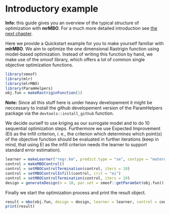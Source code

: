 # Introductory example

**Info:** this guide gives you an overview of the typical structure of optimization with **mrMBO**. For a much more
detailed introduction see [the next chapter](introduction.md).

Here we provide a Quickstart example for you to make yourself familiar with **mlrMBO**. We aim to optimize the one dimensional Rastrigin function using model-based optimization. Instead of writing this function by hand, we make use of the smoof library, which offers a lot of common single objective optimization functions.

```r
library(smoof)
library(mlr)
library(mlrMBO)
library(ParamHelpers)
obj.fun = makeRastriginFunction(1)
```

**Note:** Since all this stuff here is under heavy developement it might be neccessary to install the github developement version of the ParamHelpers package via the `devtools::install_github` function.

We decide ourself to use kriging as our surrogate model and to do 10 sequential optimization steps. Furthermore we use Expected Improvement (EI) as the infill criterion, i. e., the criterion which determines which point(s) of the objective function should be evaluated in further iterations (keep in mind, that using EI as the infill criterion needs the learner to support standard error estimation). 

```r
learner = makeLearner("regr.km", predict.type = "se", covtype = "matern3_2")
control = makeMBOControl()
control = setMBOControlTermination(control, iters = 10)
control = setMBOControlInfill(control, crit = "ei")
control = setMBOControlTermination(control, iters = 10)
design = generateDesign(n = 10, par.set = smoof::getParamSet(obj.fun))
```

Finally we start the optimization process and print the result object.

```r
result = mbo(obj.fun, design = design, learner = learner, control = control, show.info = TRUE)
print(result)
```
